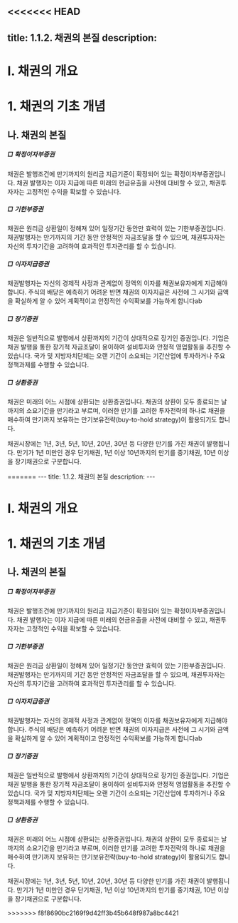 <<<<<<< HEAD
---
title: 1.1.2. 채권의 본질
description: 
---

# Ⅰ. 채권의 개요
# 1. 채권의 기초 개념
## 나. 채권의 본질

##### □ 확정이자부증권

채권은 발행조건에 만기까지의 원리금 지급기준이 확정되어 있는 확정이자부증권입니다. 채권 발행자는 이자 지급에 따른 미래의 현금유출을 사전에 대비할 수 있고, 채권투자자는 고정적인 수익을 확보할 수 있습니다. 

##### □ 기한부증권

채권은 원리금 상환일이 정해져 있어 일정기간 동안만 효력이 있는 기한부증권입니다. 채권발행자는 만기까지의 기간 동안 안정적인 자금조달을 할 수 있으며, 채권투자자는 자신의 투자기간을 고려하여 효과적인 투자관리를 할 수 있습니다.

##### □ 이자지급증권

채권발행자는 자신의 경제적 사정과 관계없이 정액의 이자를 채권보유자에게 지급해야 합니다. 주식의 배당은 예측하기 어려운 반면 채권의 이자지급은 사전에 그 시기와 금액을 확실하게 알 수 있어 계획적이고 안정적인 수익확보를 가능하게 합니다ab
##### □ 장기증권

채권은 일반적으로 발행에서 상환까지의 기간이 상대적으로 장기인 증권입니다. 기업은 채권 발행을 통한 장기적 자금조달이 용이하여 설비투자와 안정적 영업활동을 추진할 수 있습니다. 국가 및 지방자치단체는 오랜 기간이 소요되는 기간산업에 투자하거나 주요 정책과제를 수행할 수 있습니다.

##### □ 상환증권

채권은 미래의 어느 시점에 상환되는 상환증권입니다. 채권의 상환이 모두 종료되는 날까지의 소요기간을 만기라고 부르며, 이러한 만기를 고려한 투자전략의 하나로 채권을 매수하여 만기까지 보유하는 만기보유전략(buy-to-hold strategy)이 활용되기도 합니다.
 
채권시장에는 1년, 3년, 5년, 10년, 20년, 30년 등 다양한 만기를 가진 채권이 발행됩니다. 만기가 1년 미만인 경우 단기채권, 1년 이상 10년까지의 만기를 중기채권, 10년 이상을 장기채권으로 구분합니다. 

<Card title="<2014년 말 현재 상장채권 잔존기간별 상장현황>">
<GCenterImg src="/bm/112_tab_1.jpg" width="500"/>
=======
---
title: 1.1.2. 채권의 본질
description: 
---

# Ⅰ. 채권의 개요
# 1. 채권의 기초 개념
## 나. 채권의 본질

##### □ 확정이자부증권

채권은 발행조건에 만기까지의 원리금 지급기준이 확정되어 있는 확정이자부증권입니다. 채권 발행자는 이자 지급에 따른 미래의 현금유출을 사전에 대비할 수 있고, 채권투자자는 고정적인 수익을 확보할 수 있습니다. 

##### □ 기한부증권

채권은 원리금 상환일이 정해져 있어 일정기간 동안만 효력이 있는 기한부증권입니다. 채권발행자는 만기까지의 기간 동안 안정적인 자금조달을 할 수 있으며, 채권투자자는 자신의 투자기간을 고려하여 효과적인 투자관리를 할 수 있습니다.

##### □ 이자지급증권

채권발행자는 자신의 경제적 사정과 관계없이 정액의 이자를 채권보유자에게 지급해야 합니다. 주식의 배당은 예측하기 어려운 반면 채권의 이자지급은 사전에 그 시기와 금액을 확실하게 알 수 있어 계획적이고 안정적인 수익확보를 가능하게 합니다ab
##### □ 장기증권

채권은 일반적으로 발행에서 상환까지의 기간이 상대적으로 장기인 증권입니다. 기업은 채권 발행을 통한 장기적 자금조달이 용이하여 설비투자와 안정적 영업활동을 추진할 수 있습니다. 국가 및 지방자치단체는 오랜 기간이 소요되는 기간산업에 투자하거나 주요 정책과제를 수행할 수 있습니다.

##### □ 상환증권

채권은 미래의 어느 시점에 상환되는 상환증권입니다. 채권의 상환이 모두 종료되는 날까지의 소요기간을 만기라고 부르며, 이러한 만기를 고려한 투자전략의 하나로 채권을 매수하여 만기까지 보유하는 만기보유전략(buy-to-hold strategy)이 활용되기도 합니다.
 
채권시장에는 1년, 3년, 5년, 10년, 20년, 30년 등 다양한 만기를 가진 채권이 발행됩니다. 만기가 1년 미만인 경우 단기채권, 1년 이상 10년까지의 만기를 중기채권, 10년 이상을 장기채권으로 구분합니다. 

<Card title="<2014년 말 현재 상장채권 잔존기간별 상장현황>">
<GCenterImg src="/bm/112_tab_1.jpg" width="500"/>
>>>>>>> f8f8690bc2169f9d42ff3b45b648f987a8bc4421
</Card>